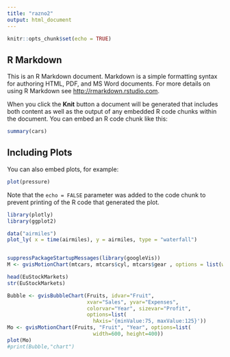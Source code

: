 ```yaml
---
title: "razno2"
output: html_document
---
```


```r
knitr::opts_chunk$set(echo = TRUE)
```

## R Markdown

This is an R Markdown document. Markdown is a simple formatting syntax for authoring HTML, PDF, and MS Word documents. For more details on using R Markdown see <http://rmarkdown.rstudio.com>.

When you click the **Knit** button a document will be generated that includes both content as well as the output of any embedded R code chunks within the document. You can embed an R code chunk like this:

```r
summary(cars)
```

## Including Plots

You can also embed plots, for example:

```r
plot(pressure)
```

Note that the `echo = FALSE` parameter was added to the code chunk to prevent printing of the R code that generated the plot.
```r
library(plotly)
library(ggplot2)

data("airmiles")
plot_ly( x = time(airmiles), y = airmiles, type = "waterfall")
```
```r


```


```r

suppressPackageStartupMessages(library(googleVis))
M <- gvisMotionChart(mtcars, mtcars$cyl, mtcars$gear , options = list(width=600, height=400))
```

```r
head(EuStockMarkets)
str(EuStockMarkets)
```
```r
Bubble <- gvisBubbleChart(Fruits, idvar="Fruit", 
                          xvar="Sales", yvar="Expenses",
                          colorvar="Year", sizevar="Profit",
                          options=list(
                            hAxis='{minValue:75, maxValue:125}'))
Mo <- gvisMotionChart(Fruits, "Fruit", "Year", options=list(
                            width=600, height=400))
plot(Mo)
#print(Bubble,"chart")
```

